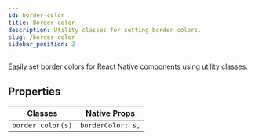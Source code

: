 ```yaml
---
id: border-color
title: Border color
description: Utility classes for setting border colors.
slug: /border-color
sidebar_position: 2
---
```


Easily set border colors for React Native components using utility classes.

## Properties

| Classes           | Native Props                     |
|-------------------|----------------------------------|
| `border.color(s)` | `borderColor: s,`                |

